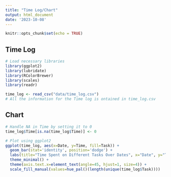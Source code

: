 ```yaml
---
title: "Time Log/Chart"
output: html_document
date: '2023-10-08'
---
```


```r
knitr::opts_chunk$set(echo = TRUE)
```

## Time Log
```r
# Load necessary libraries
library(ggplot2)
library(lubridate)
library(RColorBrewer)
library(scales)
library(readr)

time_log <- read_csv("data/time_log.csv")
# All the information for the Time log is ontained in time_log.csv
```

## Chart
```r
# Handle NA in Time by setting it to 0
time_log$Time[is.na(time_log$Time)] <- 0

# Plot using ggplot2
ggplot(time_log, aes(x=Date, y=Time, fill=Task)) +
  geom_bar(stat='identity', position='dodge') +
  labs(title="Time Spent on Different Tasks Over Dates", x="Date", y="Time Spent") +
  theme_minimal() +
  theme(axis.text.x=element_text(angle=45, hjust=1, size=4)) +
  scale_fill_manual(values=hue_pal()(length(unique(time_log$Task))))

```
